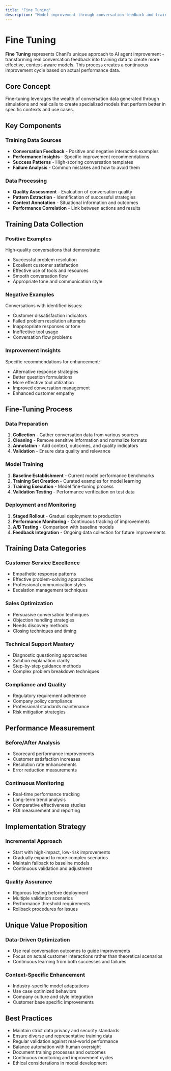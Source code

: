 ```yaml
---
title: "Fine Tuning"
description: "Model improvement through conversation feedback and training data"
---
```


# Fine Tuning

**Fine Tuning** represents Chanl's unique approach to AI agent improvement - transforming real conversation feedback into training data to create more effective, context-aware models. This process creates a continuous improvement cycle based on actual performance data.

## Core Concept

Fine-tuning leverages the wealth of conversation data generated through simulations and real calls to create specialized models that perform better in specific contexts and use cases.

## Key Components

### Training Data Sources
- **Conversation Feedback** - Positive and negative interaction examples
- **Performance Insights** - Specific improvement recommendations
- **Success Patterns** - High-scoring conversation templates
- **Failure Analysis** - Common mistakes and how to avoid them

### Data Processing
- **Quality Assessment** - Evaluation of conversation quality
- **Pattern Extraction** - Identification of successful strategies
- **Context Annotation** - Situational information and outcomes
- **Performance Correlation** - Link between actions and results

## Training Data Collection

### Positive Examples
High-quality conversations that demonstrate:
- Successful problem resolution
- Excellent customer satisfaction
- Effective use of tools and resources
- Smooth conversation flow
- Appropriate tone and communication style

### Negative Examples
Conversations with identified issues:
- Customer dissatisfaction indicators
- Failed problem resolution attempts
- Inappropriate responses or tone
- Ineffective tool usage
- Conversation flow problems

### Improvement Insights
Specific recommendations for enhancement:
- Alternative response strategies
- Better question formulations
- More effective tool utilization
- Improved conversation management
- Enhanced customer empathy

## Fine-Tuning Process

### Data Preparation
1. **Collection** - Gather conversation data from various sources
2. **Cleaning** - Remove sensitive information and normalize formats
3. **Annotation** - Add context, outcomes, and quality indicators
4. **Validation** - Ensure data quality and relevance

### Model Training
1. **Baseline Establishment** - Current model performance benchmarks
2. **Training Set Creation** - Curated examples for model learning
3. **Training Execution** - Model fine-tuning process
4. **Validation Testing** - Performance verification on test data

### Deployment and Monitoring
1. **Staged Rollout** - Gradual deployment to production
2. **Performance Monitoring** - Continuous tracking of improvements
3. **A/B Testing** - Comparison with baseline models
4. **Feedback Integration** - Ongoing data collection for future improvements

## Training Data Categories

### Customer Service Excellence
- Empathetic response patterns
- Effective problem-solving approaches
- Professional communication styles
- Escalation management techniques

### Sales Optimization
- Persuasive conversation techniques
- Objection handling strategies
- Needs discovery methods
- Closing techniques and timing

### Technical Support Mastery
- Diagnostic questioning approaches
- Solution explanation clarity
- Step-by-step guidance methods
- Complex problem breakdown techniques

### Compliance and Quality
- Regulatory requirement adherence
- Company policy compliance
- Professional standards maintenance
- Risk mitigation strategies

## Performance Measurement

### Before/After Analysis
- Scorecard performance improvements
- Customer satisfaction increases
- Resolution rate enhancements
- Error reduction measurements

### Continuous Monitoring
- Real-time performance tracking
- Long-term trend analysis
- Comparative effectiveness studies
- ROI measurement and reporting

## Implementation Strategy

### Incremental Approach
- Start with high-impact, low-risk improvements
- Gradually expand to more complex scenarios
- Maintain fallback to baseline models
- Continuous validation and adjustment

### Quality Assurance
- Rigorous testing before deployment
- Multiple validation scenarios
- Performance threshold requirements
- Rollback procedures for issues

## Unique Value Proposition

### Data-Driven Optimization
- Use real conversation outcomes to guide improvements
- Focus on actual customer interactions rather than theoretical scenarios
- Continuous learning from both successes and failures

### Context-Specific Enhancement
- Industry-specific model adaptations
- Use case optimized behaviors
- Company culture and style integration
- Customer base specific improvements

## Best Practices

- Maintain strict data privacy and security standards
- Ensure diverse and representative training data
- Regular validation against real-world performance
- Balance automation with human oversight
- Document training processes and outcomes
- Continuous monitoring and improvement cycles
- Ethical considerations in model development